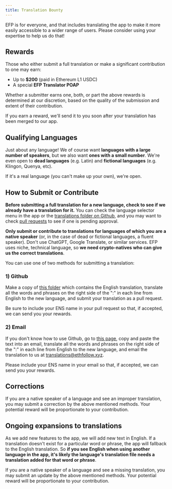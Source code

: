 ```yaml
---
title: Translation Bounty
---
```


EFP is for everyone, and that includes translating the app to make it more easily accessible to a wider range of users. Please consider using your expertise to help us do that!

## Rewards

Those who either submit a full translation or make a significant contribution to one may earn:
- Up to **$200** (paid in Ethereum L1 USDC)
- A special **EFP Translator POAP**

Whether a submitter earns one, both, or part the above rewards is determined at our discretion, based on the quality of the submission and extent of their contribution.

If you earn a reward, we'll send it to you soon after your translation has been merged to our app.

## Qualifying Languages

Just about any language! We of course want **languages with a large number of speakers**, but we also want **ones with a small number**. We're even open to **dead languages** (e.g. Latin) and **fictional languages** (e.g. Klingon, Quenya, etc).

If it's a real language (you can't make up your own), we're open.

## How to Submit or Contribute

**Before submitting a full translation for a new language, check to see if we already have a translation for it.** You can check the language selector menu in the app or the [translations folder on Github](https://github.com/ethereumfollowprotocol/app/tree/main/public/locales), and you may want to check [pull requests](https://github.com/ethereumfollowprotocol/app/pulls) to see if one is pending approval.

**Only submit or contribute to translations for languages of which you are a native speaker** (or, in the case of dead or fictional languages, a fluent speaker). Don't use ChatGPT, Google Translate, or similar services. EFP uses niche, technical language, so **we need crypto-natives who can give us the correct translations**.

You can use one of two methods for submitting a translation:

### 1) Github

Make a copy of [this folder](https://github.com/ethereumfollowprotocol/app/tree/main/public/locales/en) which contains the English translation, translate all the words and phrases on the right side of the ":" in each line from English to the new language, and submit your translation as a pull request.

Be sure to include your ENS name in your pull request so that, if accepted, we can send you your rewards.

### 2) Email

If you don't know how to use Github, go to [this page](https://github.com/ethereumfollowprotocol/app/blob/main/public/locales/en/translations.json), copy and paste the text into an email, translate all the words and phrases on the right side of the ":" in each line from English to the new language, and email the translation to us at [translations@ethfollow.xyz](mailto:translations@ethfollow.xyz).

Please include your ENS name in your email so that, if accepted, we can send you your rewards.

## Corrections

If you are a native speaker of a language and see an improper translation, you may submit a correction by the above mentioned methods. Your potential reward will be proportionate to your contribution.

## Ongoing expansions to translations

As we add new features to the app, we will add new text in English. If a translation doesn't exist for a particular word or phrase, the app will fallback to the English translation. So **if you see English when using another language in the app, it's likely the language's translation file needs a translation added for that word or phrase**.

If you are a native speaker of a language and see a missing translation, you may submit an update by the above mentioned methods. Your potential reward will be proportionate to your contribution.
